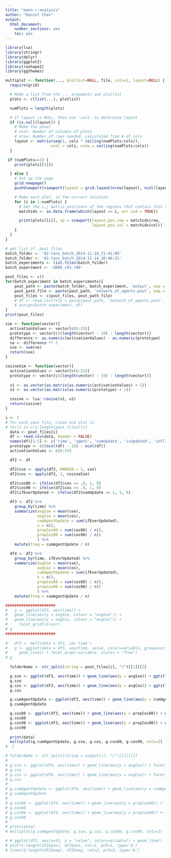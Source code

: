 ```yaml
---
title: "mann-r-analysis"
author: "Daniel Chen"
output:
  html_document:
    number_sections: yes
    toc: yes
---
```

```r
library(lsa)
library(stringr)
library(dplyr)
library(ggplot2)
library(reshape2)
library(ggthemes)
```

```r
multiplot <- function(..., plotlist=NULL, file, cols=1, layout=NULL) {
  require(grid)

  # Make a list from the ... arguments and plotlist
  plots <- c(list(...), plotlist)

  numPlots = length(plots)

  # If layout is NULL, then use 'cols' to determine layout
  if (is.null(layout)) {
    # Make the panel
    # ncol: Number of columns of plots
    # nrow: Number of rows needed, calculated from # of cols
    layout <- matrix(seq(1, cols * ceiling(numPlots/cols)),
                    ncol = cols, nrow = ceiling(numPlots/cols))
  }

 if (numPlots==1) {
    print(plots[[1]])

  } else {
    # Set up the page
    grid.newpage()
    pushViewport(viewport(layout = grid.layout(nrow(layout), ncol(layout))))

    # Make each plot, in the correct location
    for (i in 1:numPlots) {
      # Get the i,j matrix positions of the regions that contain this subplot
      matchidx <- as.data.frame(which(layout == i, arr.ind = TRUE))

      print(plots[[i]], vp = viewport(layout.pos.row = matchidx$row,
                                      layout.pos.col = matchidx$col))
    }
  }
}
```


```r
# get list of .pout files
batch_folder <- '02-lens_batch_2014-11-18_21:41:09'
batch_folder <- '02-lens_batch_2014-11-14_20:46:22'
batch_experiments <- list.files(batch_folder)
batch_experiment <- 'd000_c03_r00'

pout_files <- c()
for(batch_experiment in batch_experiments){
    pout_path <- paste(batch_folder, batch_experiment, 'output', sep = '/')
    pout_path_file <- paste(pout_path, 'network_of_agents.pout', sep = '/')
    pout_files <- c(pout_files, pout_path_file)
    # df <- read.csv(file = paste(pout_path, 'network_of_agents.pout', sep = '/'), header = FALSE)
    # assign(batch_experiment, df)
}
print(pout_files)
```

```r
sse <- function(vector){
  activationValues <- vector[c(6:25)]
  prototype <- vector[c((length(vector) - 19) : length(vector))]
  difference <- as.numeric(activationValues) - as.numeric(prototype)
  se <- difference ** 2
  sse <- sum(se)
  return(sse)
}

cosineSim <- function(vector){
  activationValues <- vector[c(6:25)]
  prototype <- vector[c((length(vector) - 19) : length(vector))]
  
  v1 <- as.vector(as.matrix(as.numeric(activationValues) + 1))
  v2 <- as.vector(as.matrix(as.numeric(prototype) + 1))

  cosine <- lsa::cosine(v1, v2)
  return(cosine)
}
```

```r
i <- 1
# for each pout file, clean and plot it
# for(i in c(1:length(pout_files))){
  data <- pout_files[i]
  df <- read.csv(data, header = FALSE)
  names(df)[1:5] <- c('time', 'agent', 'numUpdate', 'isUpdated', 'inflId')
  prototype <- c((ncol(df) - 19) : ncol(df))
  activationValues <- c(6:25)

  df2 <- df

  df2$sse <- apply(df2, MARGIN = 1, sse)
  df2$cos <- apply(df2, 1, cosineSim)

  df2$cos80 <- ifelse(df2$cos >= .8, 1, 0)
  df2$cos90 <- ifelse(df2$cos >= .9, 1, 0)
  df2$ifEverUpdated <- ifelse(df2$numUpdate >= 1, 1, 0)

  df3 <- df2 %>%
    group_by(time) %>%
    summarize(avgSse = mean(sse),
              avgCos = mean(cos),
              cumAgentUpdate = sum(ifEverUpdated),
              n = n(),
              propCos80 = sum(cos80) / n(),
              propCos90 = sum(cos90) / n()
              ) %>%
    mutate(freq = cumAgentUpdate / n)

  df4 <- df2 %>%
    group_by(time, ifEverUpdated) %>%
    summarize(avgSse = mean(sse),
              avgCos = mean(cos),
              cumAgentUpdate = sum(ifEverUpdated),
              n = n(),
              propCos80 = sum(cos80) / n(),
              propCos90 = sum(cos90) / n()
              ) %>%
    mutate(freq = cumAgentUpdate / n)

######################
#   g <- ggplot(df3, aes(time)) + 
#   geom_line(aes(y = avgSse, colour = "avgSse")) + 
#   geom_line(aes(y = avgCos, colour = "avgCos")) +
#     facet_grid(colour)
# g
######################
  
#   df3 <- melt(data = df3, id='time')
#   g <- ggplot(data = df3, aes(time, value, color=variable, group=variable)) + 
#     geom_line() + facet_wrap(~variable, scales = "free")
# g
  
  folderName <- str_split(string = pout_files[i], "/")[[1]][2]

  g.sse <- ggplot(df3, aes(time)) + geom_line(aes(y = avgSse)) + ggtitle(folderName)
  g.sse
  g.cos <- ggplot(df3, aes(time)) + geom_line(aes(y = avgCos)) + ggtitle(folderName)
  g.cos

  g.cumAgentUpdate <- ggplot(df3, aes(time)) + geom_line(aes(y = cumAgentUpdate)) + ggtitle(folderName)
  g.cumAgentUpdate

  g.cos80 <- ggplot(df3, aes(time)) + geom_line(aes(y = propCos80)) + ggtitle(folderName)
  g.cos80
  g.cos90 <- ggplot(df3, aes(time)) + geom_line(aes(y = propCos90)) + ggtitle(folderName)
  g.cos90
  
  print(data)
  multiplot(g.cumAgentUpdate, g.sse, g.cos, g.cos80, g.cos90, cols=2)
#  }
```

```r
# folderName <- str_split(string = output[i], "/")[[1]][1]
# 
# g.sse <- ggplot(df4, aes(time)) + geom_line(aes(y = avgSse)) + facet_grid(~ ifEverUpdated) +  ggtitle(folderName)
# g.sse
# g.cos <- ggplot(df4, aes(time)) + geom_line(aes(y = avgCos)) + facet_grid(~ ifEverUpdated)  + ggtitle(folderName)
# g.cos
# 
# g.cumAgentUpdate <- ggplot(df4, aes(time)) + geom_line(aes(y = cumAgentUpdate)) + facet_grid(~ ifEverUpdated)  + ggtitle(folderName)
# g.cumAgentUpdate
# 
# g.cos80 <- ggplot(df4, aes(time)) + geom_line(aes(y = propCos80)) + facet_grid(~ ifEverUpdated)  + ggtitle(folderName)
# g.cos80
# g.cos90 <- ggplot(df4, aes(time)) + geom_line(aes(y = propCos90)) + facet_grid(~ ifEverUpdated)  + ggtitle(folderName)
# g.cos90
# 
# print(data)
# multiplot(g.cumAgentUpdate, g.sse, g.cos, g.cos80, g.cos90, cols=2)
```


```r
# # ggplot(df2, aes(x=V1, y = "value", color=variable)) + geom_line()
# plot(1:length(df2$pos), df2$pos, col=1, pch=1, type='b')
# lines(1:length(df2$neg), df2$neg, col=2, pch=3, type='b')
```

